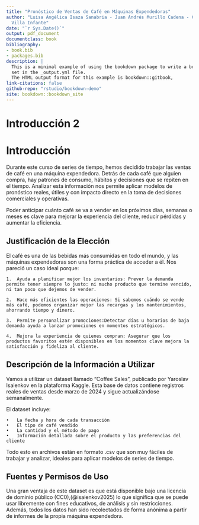 ```yaml
--- 
title: "Pronóstico de Ventas de Café en Máquinas Expendedoras"
author: "Luisa Angélica Isaza Sanabria - Juan Andrés Murillo Cadena - Carlos Fabián
  Villa Infante"
date: "`r Sys.Date()`"
output: pdf_document
documentclass: book
bibliography:
- book.bib
- packages.bib
description: |
  This is a minimal example of using the bookdown package to write a book.
  set in the _output.yml file.
  The HTML output format for this example is bookdown::gitbook,
link-citations: false
github-repo: "rstudio/bookdown-demo"
site: bookdown::bookdown_site
---
```


# Introducción 2
# Introducción

Durante este curso de series de tiempo, hemos decidido trabajar las ventas de café en una máquina expendedora. Detrás de cada café que alguien compra, hay patrones de consumo, hábitos y decisiones que se repiten en el tiempo. Analizar esta información nos permite aplicar modelos de pronóstico reales, útiles y con impacto directo en la toma de decisiones comerciales y operativas.

Poder anticipar cuánto café se va a vender en los próximos días, semanas o meses es  clave para mejorar la experiencia del cliente, reducir pérdidas y aumentar la eficiencia.

## Justificación de la Elección

El café es una de las bebidas más consumidas en todo el mundo, y las máquinas expendedoras son una forma práctica de acceder a él. Nos pareció un caso ideal porque:


	1.	Ayuda a planificar mejor los inventarios: Prever la demanda permite tener siempre lo justo: ni mucho producto que termine vencido, ni tan poco que dejemos de vender.

	2.	Hace más eficientes las operaciones: Si sabemos cuándo se vende más café, podemos organizar mejor las recargas y los mantenimientos, ahorrando tiempo y dinero.

	3.	Permite personalizar promociones:Detectar días u horarios de baja demanda ayuda a lanzar promociones en momentos estratégicos.

	4.	Mejora la experiencia de quienes compran: Asegurar que los productos favoritos estén disponibles en los momentos clave mejora la satisfacción y fideliza al cliente.


## Descripción de la Información a Utilizar

Vamos a utilizar un dataset llamado “Coffee Sales”, publicado por Yaroslav Isaienkov en la plataforma Kaggle. Esta base de datos contiene registros reales de ventas desde marzo de 2024 y sigue actualizándose semanalmente.

El dataset incluye:

	•	La fecha y hora de cada transacción
	•	El tipo de café vendido
	•	La cantidad y el método de pago
	•	Información detallada sobre el producto y las preferencias del cliente

Todo esto en archivos están en formato .csv que son muy fáciles de trabajar y analizar, ideales para aplicar modelos de series de tiempo.

## Fuentes y Permisos de Uso

Una gran ventaja de este dataset es que está disponible bajo una licencia de dominio público (CC0),(@isaienkov2025) lo que significa que se puede usar libremente con fines educativos, de análisis y sin restricciones. Además, todos los datos han sido recolectados de forma anónima a partir de informes de la propia máquina expendedora.


